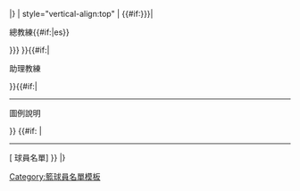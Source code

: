 <includeonly>|}
| style="vertical-align:top" | {{#if:{{{head_coaches|{{{head_coach|}}}}}}|
;總教練{{#if:{{{head_coaches|}}}|es}}
{{{head_coaches|{{{head_coach}}}}}} }}{{#if:{{{asst_coach|}}}|
;助理教練
{{{asst_coach}}} }}{{#if:{{{otherlegend|}}}|
<hr />
;圖例說明
{{{otherlegend|}}} }}
{{#if:{{{roster_url|}}} |
----
<span class="plainlinks">[{{{roster_url}}} 球員名單]</span> }}
|}</includeonly><noinclude>
{{Documentation|Template:NBA roster doc}}
[[Category:籃球員名單模板]]
</noinclude>